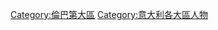 {{Commonscat|People of Lombardy}}

[[Category:倫巴第大區|Category:倫巴第大區]]
[[Category:意大利各大區人物|Category:意大利各大區人物]]